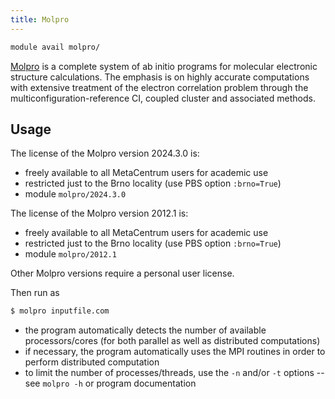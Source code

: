 ```yaml
---
title: Molpro
---
```

```bash
module avail molpro/
```

[Molpro](https://www.molpro.net/) is a complete system of ab initio programs for molecular electronic structure calculations. The emphasis is on highly accurate computations with extensive treatment of the electron correlation problem through the multiconfiguration-reference CI, coupled cluster and associated methods.

## Usage

The license of the Molpro version 2024.3.0 is:

- freely available to all MetaCentrum users for academic use
- restricted just to the Brno locality (use PBS option `:brno=True`)
- module `molpro/2024.3.0`

The license of the Molpro version 2012.1 is:

- freely available to all MetaCentrum users for academic use
- restricted just to the Brno locality (use PBS option `:brno=True`)
- module `molpro/2012.1`

Other Molpro versions require a personal user license.

Then run as

```bash
$ molpro inputfile.com
```

- the program automatically detects the number of available processors/cores (for both parallel as well as distributed computations)
- if necessary, the program automatically uses the MPI routines in order to perform distributed computation
- to limit the number of processes/threads, use the `-n` and/or `-t` options -- see `molpro -h` or program documentation

